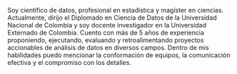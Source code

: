 Soy científico de datos, profesional en estadística y magíster en ciencias. Actualmente, dirijo el Diplomado en Ciencia de Datos de la Universidad Nacional de Colombia y soy docente investigador en la Universidad Externado de Colombia. Cuento con más de 5 años de experiencia proponiendo, ejecutando, evaluando y retroalimentando proyectos accionables de análisis de datos en diversos campos. Dentro de mis habilidades puedo mencionar la conformación de equipos, la comunicación efectiva y el compromiso con los detalles.
